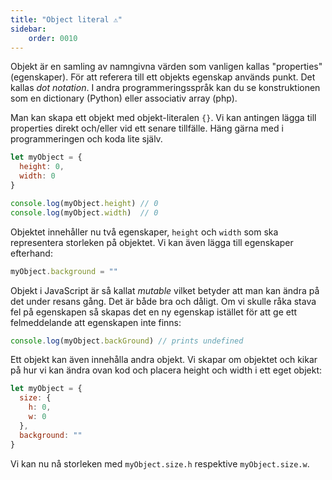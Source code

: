 ```yaml
---
title: "Object literal ⚠️" 
sidebar:
    order: 0010
---
```



Objekt är en samling av namngivna värden som vanligen kallas "properties" (egenskaper). För att referera till ett objekts egenskap används punkt. Det kallas *dot notation*. I andra programmeringsspråk kan du se konstruktionen som en dictionary (Python) eller associativ array (php).

Man kan skapa ett objekt med objekt-literalen `{}`. Vi kan antingen lägga till properties direkt och/eller vid ett senare tillfälle. Häng gärna med i programmeringen och koda lite själv.

```js title="object literal"
let myObject = {
  height: 0,
  width: 0
}

console.log(myObject.height) // 0
console.log(myObject.width)  // 0
```

Objektet innehåller nu två egenskaper, `height` och `width` som ska representera storleken på objektet. Vi kan även lägga till egenskaper efterhand:

```js
myObject.background = ""
```

Objekt i JavaScript är så kallat *mutable* vilket betyder att man kan ändra på det under resans gång. Det är både bra och dåligt. Om vi skulle råka stava fel på egenskapen så skapas det en ny egenskap istället för att ge ett felmeddelande att egenskapen inte finns:

```js
console.log(myObject.backGround) // prints undefined
```

Ett objekt kan även innehålla andra objekt. Vi skapar om objektet och kikar på hur vi kan ändra ovan kod och placera height och width i ett eget objekt:

```js
let myObject = {
  size: {
    h: 0,
    w: 0
  },
  background: ""
}
```

Vi kan nu nå storleken med `myObject.size.h` respektive `myObject.size.w`.


